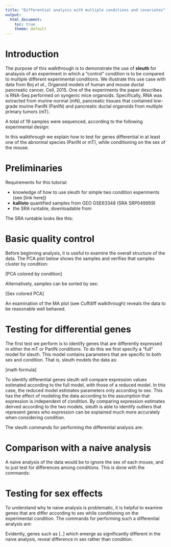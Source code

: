 ```yaml
---
title: "Differential analysis with multiple conditions and covariates"
output:
  html_document:
    toc: true
    theme: default
---
```


# Introduction

The purpose of this walkthrough is to demonstrate the use of __sleuth__ for analaysis of an experiment in which a "control" condition is to be compared to multiple different experimental conditions.
We illustrate this use case with data from Boj _et al_., Organoid models of human and mouse ductal pancreatic cancer, Cell, 2015. 
One of the experiments the paper describes is RNA-Seq performed on syngenic mice organoids. 
Specifically, RNA was extracted from murine normal (mN), pancreatic tissues that contained low-grade murine PanIN (PanIN) and pancreatic ductal organoids from multiple primary tumors (mT).

A total of 19 samples were sequenced, according to the following experimental design:

In this walkthrough we explain how to test for genes differential in at least one of the abnormal species (PanIN or mT), while conditioning on the sex of the mouse.


# Preliminaries

Requirements for this tutorial:

- knowledge of how to use sleuth for simple two condition experiments (see [link here])
- __kallisto__ quantified samples from GEO GSE63348 (SRA SRP049959)
- the SRA runtable, downloadable from 

The SRA runtable looks like this:

# Basic quality control

Before beginning analysis, it is useful to examine the overall structure of the data. The PCA plot below shows the samples and verifies that samples cluster by condition:

[PCA colored by condition]

Alternatively, samples can be sorted by sex:

[Sex colored PCA]

An examination of the MA plot (see Cuffdiff walkthrough) reveals the data to be reasonable well behaved.

# Testing for differential genes

The first test we perform is to identify genes that are differently expressed in either the mT or PanIN conditions.
To do this we first specify a "full" model for sleuth. This model contains parameters that are specific to both sex and condition. 
That is, sleuth models the data as:

[math formula]

To identify differential genes sleuth will compare expression values estimated according to the full model, with those of a reduced model. 
In this case, the reduced model estimates parameters only according to sex.
This has the effect of modeling the data according to the assumption that expression is independent of condition. 
By comparing expression estimates deirved according to the two models, sleuth is able to identify outliers that represent genes who expression can be explained much more accurately when considering condition.

The sleuth commands for performing the differential analysis are:

# Comparison with a naive analysis

A naive analysis of the data would be to ignore the sex of each mouse, and to just test for differences among conditions.
This is done with the commands:


# Testing for sex effects

To understand why te naive analysis is problematic, it is helpful to examine genes that are differ according to sex while conditioning on the experimental condition.
The commands for performing such a differential analysis are:



Evidently, genes such as [..] which emerge as significantly different in the naive analysis, reveal difference in sex rather than condition. 







